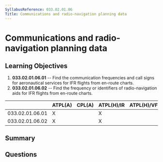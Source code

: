 ```yaml
---
SyllabusReference: 033.02.01.06
Title: Communications and radio-navigation planning data
---
```


# Communications and radio-navigation planning data

## Learning Objectives

1.  **033.02.01.06.01** -- Find the communication frequencies and call signs for
    aeronautical services for IFR flights from en-route charts.
2.  **033.02.01.06.02** -- Find the frequency or identifiers of radio-navigation
    aids for IFR flights from en-route charts.

|                 | ATPL(A) | CPL(A) | ATPL(H)/IR | ATPL(H)/VFR | CPL(H) | IR | CBIR(A) |
| --------------- | ------- | ------ | ---------- | ----------- | ------ | -- | ------- |
| 033.02.01.06.01 | X       |        | X          |             |        | X  | X       |
| 033.02.01.06.02 | X       |        | X          |             |        | X  | X       |

## Summary

## Questions

